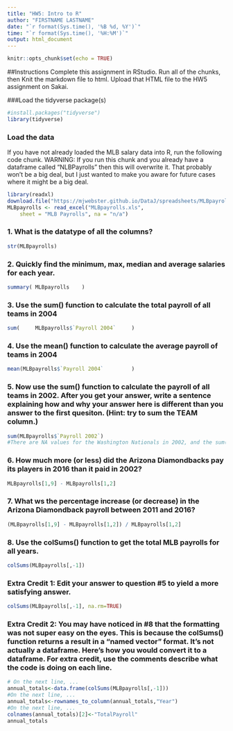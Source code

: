 ```yaml
---
title: "HW5: Intro to R"
author: "FIRSTNAME LASTNAME"
date: "`r format(Sys.time(), '%B %d, %Y')`"
time: "`r format(Sys.time(), '%H:%M')`"
output: html_document
---
```

```r
knitr::opts_chunk$set(echo = TRUE)
```


##Instructions
Complete this assignment in RStudio. Run all of the chunks, then Knit the markdown file to html. Upload that HTML file to the HW5 assignment on Sakai.

###Load the tidyverse package(s)
```r
#install.packages("tidyverse")
library(tidyverse)
```


### Load the data
If you have not already loaded the MLB salary data into R, run the following code chunk. WARNING: If you run this chunk and you already have a dataframe called "NLBPayrolls" then this will overwrite it. That probably won't be a big deal, but I just wanted to make you aware for future cases where it might be a big deal.

```r
library(readxl)
download.file("https://mjwebster.github.io/DataJ/spreadsheets/MLBpayrolls.xls", "MLBPayrolls.xls")
MLBpayrolls <- read_excel("MLBpayrolls.xls", 
    sheet = "MLB Payrolls", na = "n/a")
```


### 1. What is the datatype of all the columns?
```r
str(MLBpayrolls)
```


### 2. Quickly find the minimum, max, median and average salaries for each year.
```r
summary( MLBpayrolls    )
```



### 3. Use the sum() function to calculate the total payroll of all teams in 2004
```r
sum(     MLBpayrolls$`Payroll 2004`     )
```


### 4. Use the mean() function to calculate the average payroll of teams in 2004
```r
mean(MLBpayrolls$`Payroll 2004`         )
```


### 5. Now use the sum() function to calculate the payroll of all teams in 2002. After you get your answer, write a sentence explaining how and why your answer here is different than you answer to the first quesiton. (Hint: try to sum the TEAM column.)
```r
sum(MLBpayrolls$`Payroll 2002`)
#There are NA values for the Washington Nationals in 2002, and the sum() function only works on numeric values
```


### 6. How much more (or less) did the Arizona Diamondbacks pay its players in 2016 than it paid in 2002?
```r
MLBpayrolls[1,9] - MLBpayrolls[1,2] 
```

### 7. What ws the percentage increase (or decrease) in the Arizona Diamondback payroll between 2011 and 2016?

```r
(MLBpayrolls[1,9] - MLBpayrolls[1,2]) / MLBpayrolls[1,2]
```

### 8. Use the colSums() function to get the total MLB payrolls for all years.
```r
colSums(MLBpayrolls[,-1])
```

### Extra Credit 1: Edit your answer to question #5 to yield a more satisfying answer.
```r
colSums(MLBpayrolls[,-1], na.rm=TRUE)
```

### Extra Credit 2: You may have noticed in #8 that the formatting was not super easy on the eyes. This is because the colSums() function returns a result in a "named vector" format. It's not actually a dataframe. Here's how you would convert it to a dataframe. For extra credit, use the comments describe what the code is doing on each line. 
```r
# On the next line, ... 
annual_totals<-data.frame(colSums(MLBpayrolls[,-1]))
#On the next line, ... 
annual_totals<-rownames_to_column(annual_totals,"Year")
#On the next line, ... 
colnames(annual_totals)[2]<-"TotalPayroll"
annual_totals
```
